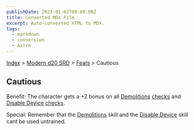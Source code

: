```yaml
---
publishDate: 2023-01-02T00:00:00Z
title: Converted MDX File
excerpt: Auto-converted HTML to MDX.
tags:
  - markdown
  - conversion
  - Astro
---
```






[Index](-index) > [Modern d20 SRD](modern-d20-srd-index) > [Feats](modern-d20-srd-feats-index) > Cautious




## Cautious


Benefit: The character gets a +2 bonus on all [Demolitions](modern-d20-srd-skills-demolitions) [checks](modern-d20-srd-skills-skill-basics-php#skill-check-index) and [Disable Device](modern-d20-srd-skills-disable-device) [checks](modern-d20-srd-skills-skill-basics-php#skill-check-index).


Special: Remember that the [Demolitions](modern-d20-srd-skills-demolitions) skill and the [Disable
  Device](modern-d20-srd-skills-disable-device) skill cant be used untrained.



